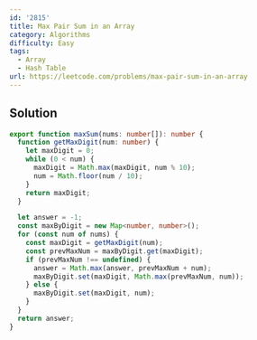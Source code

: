 ```yaml
---
id: '2815'
title: Max Pair Sum in an Array
category: Algorithms
difficulty: Easy
tags:
  - Array
  - Hash Table
url: https://leetcode.com/problems/max-pair-sum-in-an-array
---
```


## Solution

```typescript filename="solution.ts" copy
export function maxSum(nums: number[]): number {
  function getMaxDigit(num: number) {
    let maxDigit = 0;
    while (0 < num) {
      maxDigit = Math.max(maxDigit, num % 10);
      num = Math.floor(num / 10);
    }
    return maxDigit;
  }

  let answer = -1;
  const maxByDigit = new Map<number, number>();
  for (const num of nums) {
    const maxDigit = getMaxDigit(num);
    const prevMaxNum = maxByDigit.get(maxDigit);
    if (prevMaxNum !== undefined) {
      answer = Math.max(answer, prevMaxNum + num);
      maxByDigit.set(maxDigit, Math.max(prevMaxNum, num));
    } else {
      maxByDigit.set(maxDigit, num);
    }
  }
  return answer;
}
```
